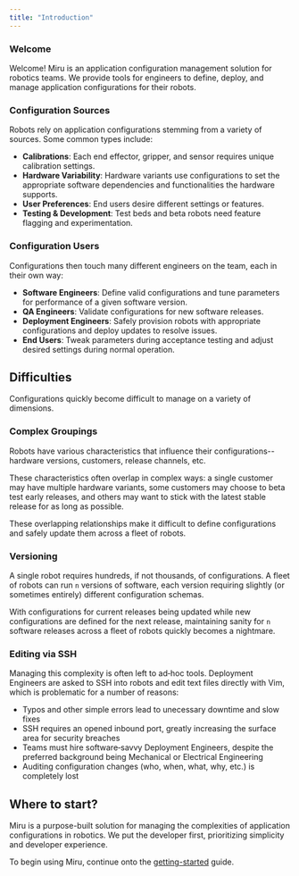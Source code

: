 ```yaml
---
title: "Introduction"
---
```


### Welcome

Welcome\! Miru is an application configuration management solution for robotics teams. We provide tools for engineers to define, deploy, and manage application configurations for their robots.

### Configuration Sources

Robots rely on application configurations stemming from a variety of sources. Some common types include:

- **Calibrations**: Each end effector, gripper, and sensor requires unique calibration settings.
- **Hardware Variability**: Hardware variants use configurations to set the appropriate software dependencies and functionalities the hardware supports.
- **User Preferences**: End users desire different settings or features.
- **Testing & Development**: Test beds and beta robots need feature flagging and experimentation.

### Configuration Users 
Configurations then touch many different engineers on the team, each in their own way:

- **Software Engineers**: Define valid configurations and tune parameters for performance of a given software version.
- **QA Engineers**: Validate configurations for new software releases.
- **Deployment Engineers**: Safely provision robots with appropriate configurations and deploy updates to resolve issues.
- **End Users**: Tweak parameters during acceptance testing and adjust desired settings during normal operation.

## Difficulties

Configurations quickly become difficult to manage on a variety of dimensions.

### Complex Groupings

Robots have various characteristics that influence their configurations--hardware versions, customers, release channels, etc. 

These characteristics often overlap in complex ways: a single customer may have multiple hardware variants, some customers may choose to beta test early releases, and others may want to stick with the latest stable release for as long as possible.

These overlapping relationships make it difficult to define configurations and safely update them across a fleet of robots.

### Versioning

A single robot requires hundreds, if not thousands, of configurations. A fleet of robots can run `n` versions of software, each version requiring slightly (or sometimes entirely) different configuration schemas.

With configurations for current releases being updated while new configurations are defined for the next release, maintaining sanity for `n` software releases across a fleet of robots quickly becomes a nightmare.

### Editing via SSH

Managing this complexity is often left to ad‑hoc tools. Deployment Engineers are asked to SSH into robots and edit text files directly with Vim, which is problematic for a number of reasons:

- Typos and other simple errors lead to unecessary downtime and slow fixes
- SSH requires an opened inbound port, greatly increasing the surface area for security breaches 
- Teams must hire software‑savvy Deployment Engineers, despite the preferred background being Mechanical or Electrical Engineering
- Auditing configuration changes (who, when, what, why, etc.) is completely lost

## Where to start?

Miru is a purpose-built solution for managing the complexities of application configurations in robotics. We put the developer first, prioritizing simplicity and developer experience.

To begin using Miru, continue onto the [getting-started](/docs/home/basics/getting-started/overview) guide.